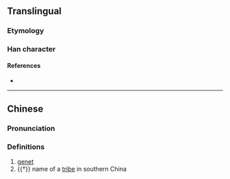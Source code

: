 {{character info/new}}
==Translingual==

===Etymology===
{{Han compound|犬|菐|c1=s|c2=p|t1=dog|ls=psc}}

===Han character===
{{Han char|rn=94|rad=犬|as=12|sn=15|four=42234|canj=KHTCO|ids=⿰犭菐}}

====References====
* {{Han ref|kx=0718.160|dkj=20679|dj=1129.280|hdz=21368.050|uh=735B|ud=29531|bh=E67B|bd=59003}}

----

==Chinese==
{{zh-forms}}

===Pronunciation===
{{zh-pron
|m=pú
|mc=y
|oc=y
|cat=n
}}

===Definitions===
{{zh-hanzi}}

# [[genet]]
# {{†}} {{zh-div|鉛}} name of a [[tribe]] in southern China

{{zh-cat|Mammals}}